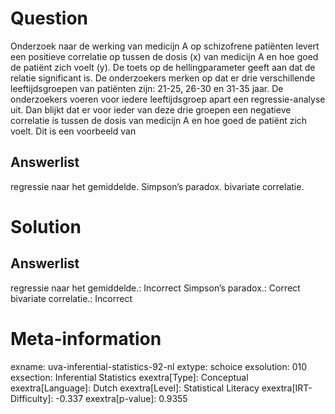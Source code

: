 Question
========

Onderzoek naar de werking van medicijn A op schizofrene patiënten levert
een positieve correlatie op tussen de dosis (x) van medicijn A en hoe
goed de patiënt zich voelt (y). De toets op de hellingparameter geeft
aan dat de relatie significant is. De onderzoekers merken op dat er drie
verschillende leeftijdsgroepen van patiënten zijn: 21-25, 26-30 en 31-35
jaar. De onderzoekers voeren voor iedere leeftijdsgroep apart een
regressie-analyse uit. Dan blijkt dat er voor ieder van deze drie
groepen een negatieve correlatie is tussen de dosis van medicijn A en
hoe goed de patiënt zich voelt. Dit is een voorbeeld van

Answerlist
----------

regressie naar het gemiddelde.
Simpson's paradox.
bivariate correlatie.

Solution
========

Answerlist
----------

regressie naar het gemiddelde.: Incorrect
Simpson's paradox.: Correct
bivariate correlatie.: Incorrect

Meta-information
================
exname: uva-inferential-statistics-92-nl
extype: schoice
exsolution: 010
exsection: Inferential Statistics
exextra[Type]: Conceptual
exextra[Language]: Dutch
exextra[Level]: Statistical Literacy
exextra[IRT-Difficulty]: -0.337
exextra[p-value]: 0.9355
